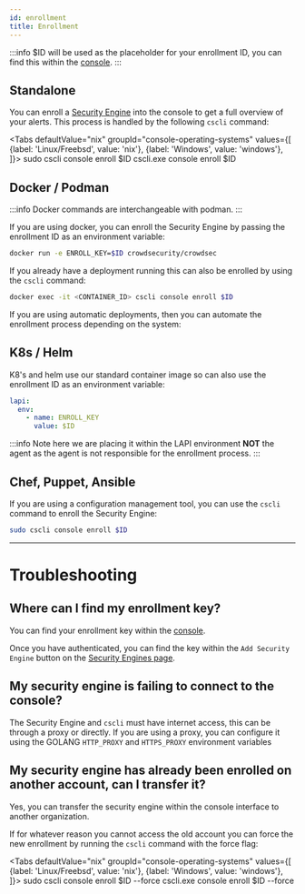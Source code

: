 ```yaml
---
id: enrollment
title: Enrollment
---
```



:::info
$ID will be used as the placeholder for your enrollment ID, you can find this within the [console](https://app.crowdsec.net/).
:::

## Standalone

You can enroll a [Security Engine](/getting_started/getting_started.md) into the console to get a full overview of your alerts. This process is handled by the following `cscli` command:

<Tabs
  defaultValue="nix"
  groupId="console-operating-systems"
  values={[
    {label: 'Linux/Freebsd', value: 'nix'},
    {label: 'Windows', value: 'windows'},
  ]}>
  <TabItem value="nix">
    <CodeBlock className="language-bash">sudo cscli console enroll $ID</CodeBlock>
  </TabItem>
  <TabItem value="windows">
    <CodeBlock className="language-bash">cscli.exe console enroll $ID</CodeBlock>
  </TabItem>
</Tabs>

## Docker / Podman

:::info
Docker commands are interchangeable with podman.
:::

If you are using docker, you can enroll the Security Engine by passing the enrollment ID as an environment variable:

```bash
docker run -e ENROLL_KEY=$ID crowdsecurity/crowdsec
```

If you already have a deployment running this can also be enrolled by using the `cscli` command:

```bash
docker exec -it <CONTAINER_ID> cscli console enroll $ID
```

If you are using automatic deployments, then you can automate the enrollment process depending on the system:

## K8s / Helm

K8's and helm use our standard container image so can also use the enrollment ID as an environment variable:

```yaml
lapi:
  env:
    - name: ENROLL_KEY
      value: $ID
```

:::info
Note here we are placing it within the LAPI environment **NOT** the agent as the agent is not responsible for the enrollment process.
:::

## Chef, Puppet, Ansible

If you are using a configuration management tool, you can use the `cscli` command to enroll the Security Engine:

```bash
sudo cscli console enroll $ID
```

---

# Troubleshooting

## Where can I find my enrollment key?

You can find your enrollment key within the [console](https://app.crowdsec.net/).

Once you have authenticated, you can find the key within the `Add Security Engine` button on the [Security Engines page](https://app.crowdsec.net/security-engines).

## My security engine is failing to connect to the console?

The Security Engine and `cscli` must have internet access, this can be through a proxy or directly. If you are using a proxy, you can configure it using the GOLANG `HTTP_PROXY` and `HTTPS_PROXY` environment variables

## My security engine has already been enrolled on another account, can I transfer it?

Yes, you can transfer the security engine within the console interface to another organization.

If for whatever reason you cannot access the old account you can force the new enrollment by running the `cscli` command with the force flag:

<Tabs
  defaultValue="nix"
  groupId="console-operating-systems"
  values={[
    {label: 'Linux/Freebsd', value: 'nix'},
    {label: 'Windows', value: 'windows'},
  ]}>
  <TabItem value="nix">
    <CodeBlock className="language-bash">sudo cscli console enroll $ID --force</CodeBlock>
  </TabItem>
  <TabItem value="windows">
    <CodeBlock className="language-bash">cscli.exe console enroll $ID --force</CodeBlock>
  </TabItem>
</Tabs>